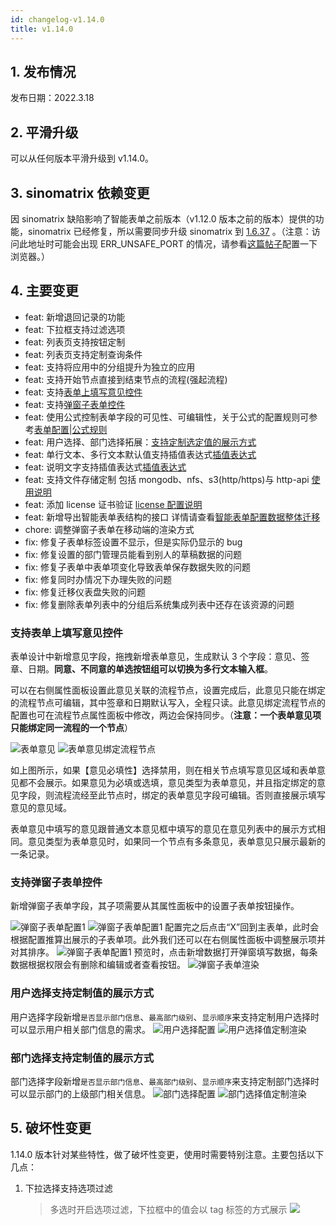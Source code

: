 ```yaml
---
id: changelog-v1.14.0
title: v1.14.0
---
```



## 1. 发布情况

发布日期：2022.3.18

<BundleList version="1.14.0" frontend="1.14.0" backend="1.14.0" font="1.13.0" />

## 2. 平滑升级

可以从任何版本平滑升级到 v1.14.0。

## 3. sinomatrix 依赖变更

因 sinomatrix 缺陷影响了智能表单之前版本（v1.12.0 版本之前的版本）提供的功能，sinomatrix 已经修复，所以需要同步升级 sinomatrix 到 [1.6.37](http://47.93.34.153:10080/sino-matrix/sino-matrix/blob/master/CHANGELOG.md) 。（注意：访问此地址时可能会出现 ERR_UNSAFE_PORT 的情况，请参看[这篇帖子](https://blog.csdn.net/kjcxmx/article/details/118122483)配置一下浏览器。）

## 4. 主要变更

- feat: 新增退回记录的功能
- feat: 下拉框支持过滤选项
- feat: 列表页支持按钮定制
- feat: 列表页支持定制查询条件
- feat: 支持将应用中的分组提升为独立的应用
- feat: 支持开始节点直接到结束节点的流程(强起流程)
- feat: 支持[表单上填写意见控件](#支持表单上填写意见控件)
- feat: 支持[弹窗子表单控件](#支持弹窗子表单控件)
- feat: 使用公式控制表单字段的可见性、可编辑性，关于公式的配置规则可参考[表单配置|公式规则](expression-rules)
- feat: 用户选择、部门选择拓展：[支持定制选定值的展示方式](#用户选择支持定制值的展示方式)
- feat: 单行文本、多行文本默认值支持插值表达式[插值表达式](interpolation-expression)
- feat: 说明文字支持插值表达式[插值表达式](interpolation-expression)
- feat: 支持文件存储定制 包括 mongodb、nfs、s3(http/https)与 http-api [使用说明](./config-file-store)
- feat: 添加 license 证书验证 [license 配置说明](./config-license)
- feat: 新增导出智能表单表结构的接口 详情请查看[智能表单配置数据整体迁移](./sinofrom-sinomatrix-import-export)
- chore: 调整弹窗子表单在移动端的渲染方式
- fix: 修复子表单标签设置不显示，但是实际仍显示的 bug
- fix: 修复设置的部门管理员能看到别人的草稿数据的问题
- fix: 修复子表单中表单项变化导致表单保存数据失败的问题
- fix: 修复同时办情况下办理失败的问题
- fix: 修复迁移仪表盘失败的问题
- fix: 修复删除表单列表中的分组后系统集成列表中还存在该资源的问题

### 支持表单上填写意见控件

表单设计中新增意见字段，拖拽新增表单意见，生成默认 3 个字段：意见、签章、日期。<strong>同意、不同意的单选按钮组可以切换为多行文本输入框</strong>。

可以在右侧属性面板设置此意见关联的流程节点，设置完成后，此意见只能在绑定的流程节点可编辑，其中签章和日期默认写入，全程只读。此意见绑定流程节点的配置也可在流程节点属性面板中修改，两边会保持同步。（<strong>注意：一个表单意见项只能绑定同一流程的一个节点</strong>）

![表单意见](./assets/changelog-v1.14.0/form-idea.png)
![表单意见绑定流程节点](./assets/changelog-v1.14.0/form-idea-config.png)

如上图所示，如果【意见必填性】选择禁用，则在相关节点填写意见区域和表单意见都不会展示。如果意见为必填或选填，意见类型为表单意见，并且指定绑定的意见字段，则流程流经至此节点时，绑定的表单意见字段可编辑。否则直接展示填写意见的意见域。

表单意见中填写的意见跟普通文本意见框中填写的意见在意见列表中的展示方式相同。意见类型为表单意见时，如果同一个节点有多条意见，表单意见只展示最新的一条记录。

### 支持弹窗子表单控件

新增弹窗子表单字段，其子项需要从其属性面板中的设置子表单按钮操作。

![弹窗子表单配置1](./assets/changelog-v1.14.0/modal-subform-config1.png)
![弹窗子表单配置1](./assets/changelog-v1.14.0/modal-subform-config2.png)
配置完之后点击“X”回到主表单，此时会根据配置推算出展示的子表单项。此外我们还可以在右侧属性面板中调整展示项并对其排序。
![弹窗子表单配置1](./assets/changelog-v1.14.0/modal-subform-config3.png)
预览时，点击新增数据打开弹窗填写数据，每条数据根据权限会有删除和编辑或者查看按钮。
![弹窗子表单渲染](./assets/changelog-v1.14.0/modal-subform-renderer.png)

### 用户选择支持定制值的展示方式

用户选择字段新增`是否显示部门信息`、`最高部门级别`、`显示顺序`来支持定制用户选择时可以显示用户相关部门信息的需求。
![用户选择配置](assets/changelog-v1.14.0/user-select-config.png)
![用户选择值定制渲染](assets/changelog-v1.14.0/user-select-renderer.png)

### 部门选择支持定制值的展示方式

部门选择字段新增`是否显示部门信息`、`最高部门级别`、`显示顺序`来支持定制部门选择时可以显示部门的上级部门相关信息。
![部门选择配置](assets/changelog-v1.14.0/dept-select-config.png)
![部门选择值定制渲染](assets/changelog-v1.14.0/dept-select-renderer.png)

## 5. 破坏性变更

1.14.0 版本针对某些特性，做了破坏性变更，使用时需要特别注意。主要包括以下几点：

1. 下拉选择支持选项过滤
   > 多选时开启选项过滤，下拉框中的值会以 tag 标签的方式展示
   > ![](assets/changelog-v1.14.0/option-filter-select.png)
